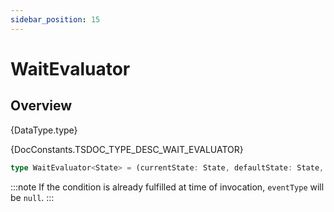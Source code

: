 ```yaml
---
sidebar_position: 15
---
```



# WaitEvaluator

## Overview

<TypeDisplay>{DataType.type}</TypeDisplay>

<MarkdownWrapper>{DocConstants.TSDOC_TYPE_DESC_WAIT_EVALUATOR}</MarkdownWrapper>

```ts
type WaitEvaluator<State> = (currentState: State, defaultState: State, eventType: StateChangeEventType | null) => boolean
```

:::note
If the condition is already fulfilled at time of invocation, `eventType` will be `null`.
:::
